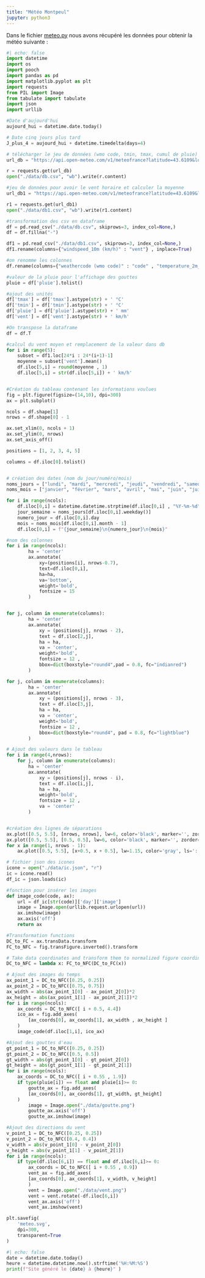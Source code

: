 ```yaml
---
title: "Météo Montpeul"
jupyter: python3
---
```


Dans le fichier [meteo.py](meteo.py) nous avons récupéré les données pour obtenir la météo suivante :

```python
#| echo: false
import datetime
import os
import pooch 
import pandas as pd
import matplotlib.pyplot as plt
import requests
from PIL import Image
from tabulate import tabulate
import json
import urllib

#Date d'aujourd'hui
aujourd_hui = datetime.date.today()

# Date cinq jours plus tard
J_plus_4 = aujourd_hui + datetime.timedelta(days=4)

# télécharger le jeu de données (wmo code, tmin, tmax, cumul de pluie)
url_db = "https://api.open-meteo.com/v1/meteofrance?latitude=43.6109&longitude=3.8763&daily=weathercode,temperature_2m_max,temperature_2m_min,precipitation_sum,windspeed_10m_max,winddirection_10m_dominant&timezone=GMT&start_date={0}&end_date={1}&format=csv".format(aujourd_hui,J_plus_4)

r = requests.get(url_db)
open("./data/db.csv", "wb").write(r.content)

#jeu de données pour avoir le vent horaire et calculer la moyenne
url_db1 = "https://api.open-meteo.com/v1/meteofrance?latitude=43.6109&longitude=3.8763&hourly=windspeed_10m&start_date={0}&end_date={1}&format=csv".format(aujourd_hui,J_plus_4)

r1 = requests.get(url_db1)
open("./data/db1.csv", "wb").write(r1.content)

#transformation des csv en dataframe
df = pd.read_csv("./data/db.csv", skiprows=3, index_col=None,)
df = df.fillna("-")

df1 = pd.read_csv("./data/db1.csv", skiprows=3, index_col=None,)
df1.rename(columns={"windspeed_10m (km/h)" : "vent"} , inplace=True)

#on renomme les colonnes
df.rename(columns={"weathercode (wmo code)" : "code" , "temperature_2m_max (°C)":"tmax" , "temperature_2m_min (°C)":"tmin" , "precipitation_sum (mm)" : "pluie" , "windspeed_10m_max (km/h)" : "vent"}, inplace = True)

#valeur de la pluie pour l'affichage des gouttes
pluie = df['pluie'].tolist()

#ajout des unités
df['tmax'] = df['tmax'].astype(str) + ' °C'
df['tmin'] = df['tmin'].astype(str) + ' °C'
df['pluie'] = df['pluie'].astype(str) + ' mm'
df['vent'] = df['vent'].astype(str) + ' km/h'

#On transpose la dataframe
df = df.T

#calcul du vent moyen et remplacement de la valeur dans db
for i in range(5):
    subset = df1.loc[24*i : 24*(i+1)-1]
    moyenne = subset['vent'].mean()
    df.iloc[5,i] = round(moyenne , 1)
    df.iloc[5,i] = str(df.iloc[5,i]) + ' km/h'


#Création du tableau contenant les informations voulues
fig = plt.figure(figsize=(14,10), dpi=300)
ax = plt.subplot()

ncols = df.shape[1]
nrows = df.shape[0] - 1

ax.set_xlim(0, ncols + 1)
ax.set_ylim(0, nrows)
ax.set_axis_off()

positions = [1, 2, 3, 4, 5]

columns = df.iloc[0].tolist()


# création des dates (nom du jour/numéro/mois)
noms_jours = ["lundi", "mardi", "mercredi", "jeudi", "vendredi", "samedi", "dimanche"]
noms_mois = ["janvier", "février", "mars", "avril", "mai", "juin", "juillet", "août", "septembre", "octobre", "novembre", "décembre"]

for i in range(ncols):
    df.iloc[0,i] = datetime.datetime.strptime(df.iloc[0,i] , "%Y-%m-%d")
    jour_semaine = noms_jours[df.iloc[0,i].weekday()]
    numero_jour = df.iloc[0,i].day
    mois = noms_mois[df.iloc[0,i].month - 1]
    df.iloc[0,i] = f"{jour_semaine}\n{numero_jour}\n{mois}"

#nom des colonnes
for i in range(ncols):
        ha = 'center'
        ax.annotate(
            xy=(positions[i], nrows-0.7),
            text=df.iloc[0,i],
            ha=ha,
            va='bottom',
            weight='bold',
            fontsize = 15
        )


for j, column in enumerate(columns):
        ha = 'center'
        ax.annotate(
            xy = (positions[j], nrows - 2),
            text = df.iloc[2,j],
            ha = ha,
            va = 'center',
            weight='bold',
            fontsize = 12 ,
            bbox=dict(boxstyle="round4",pad = 0.8, fc="indianred")
        )

for j, column in enumerate(columns):
        ha = 'center'
        ax.annotate(
            xy = (positions[j], nrows - 3),
            text = df.iloc[3,j],
            ha = ha,
            va = 'center',
            weight='bold',
            fontsize = 12 ,
            bbox=dict(boxstyle="round4", pad = 0.8, fc="lightblue")
        )

# Ajout des valeurs dans le tableau
for i in range(4,nrows):
    for j, column in enumerate(columns):
        ha = 'center'
        ax.annotate(
            xy = (positions[j], nrows - i),
            text = df.iloc[i,j],
            ha = ha,
            weight='bold',
            fontsize = 12 ,
            va = 'center'
        )


#création des lignes de séparations
ax.plot([0.5, 5.5], [nrows, nrows], lw=6, color='black', marker='', zorder=4)
ax.plot([0.5, 5.5], [0.5, 0.5], lw=6, color='black', marker='', zorder=4)
for x in range(1, nrows - 1):
    ax.plot([0.5, 5.5], [x+0.5, x + 0.5], lw=1.15, color='gray', ls=':', zorder=3 , marker='')

# fichier json des icones
icone = open("./data/ic.json", "r")
ic = icone.read()
df_ic = json.loads(ic)

#fonction pour insérer les images
def image_code(code, ax):
    url = df_ic[str(code)]['day']['image']
    image = Image.open(urllib.request.urlopen(url))
    ax.imshow(image)
    ax.axis('off')
    return ax

#Transformation functions
DC_to_FC = ax.transData.transform
FC_to_NFC = fig.transFigure.inverted().transform

# Take data coordinates and transform them to normalized figure coordinates
DC_to_NFC = lambda x: FC_to_NFC(DC_to_FC(x))

# Ajout des images du temps
ax_point_1 = DC_to_NFC([0.25, 0.25])
ax_point_2 = DC_to_NFC([0.75, 0.75])
ax_width = abs(ax_point_1[0] - ax_point_2[0])*2
ax_height = abs(ax_point_1[1] - ax_point_2[1])*2
for i in range(ncols):
    ax_coords = DC_to_NFC([ i + 0.5, 4.4])
    ico_ax = fig.add_axes(
        [ax_coords[0], ax_coords[1], ax_width , ax_height ]
    )
    image_code(df.iloc[1,i], ico_ax)

#Ajout des gouttes d'eau
gt_point_1 = DC_to_NFC([0.25, 0.25])
gt_point_2 = DC_to_NFC([0.5, 0.5])
gt_width = abs(gt_point_1[0] - gt_point_2[0])
gt_height = abs(gt_point_1[1] - gt_point_2[1])
for i in range(ncols):
    ax_coords = DC_to_NFC([ i + 0.55 , 1.9])
    if type(pluie[i]) == float and pluie[i]>= 0:
        goutte_ax = fig.add_axes(
        [ax_coords[0], ax_coords[1], gt_width, gt_height]
    )
        image = Image.open("./data/goutte.png")
        goutte_ax.axis('off')
        goutte_ax.imshow(image)

#Ajout des directions du vent
v_point_1 = DC_to_NFC([0.25, 0.25])
v_point_2 = DC_to_NFC([0.4, 0.4])
v_width = abs(v_point_1[0] - v_point_2[0])
v_height = abs(v_point_1[1] - v_point_2[1])
for i in range(ncols):
    if type(df.iloc[6,i]) == float and df.iloc[6,i]>= 0:
        ax_coords = DC_to_NFC([ i + 0.55 , 0.9])
        vent_ax = fig.add_axes(
        [ax_coords[0], ax_coords[1], v_width, v_height]
        ) 
        vent = Image.open("./data/vent.png")
        vent = vent.rotate(-df.iloc[6,i])
        vent_ax.axis('off')
        vent_ax.imshow(vent)

plt.savefig(
    'meteo.svg',
    dpi=300,
    transparent=True
)
```

```python
#| echo: false
date = datetime.date.today() 
heure = datetime.datetime.now().strftime('%H:%M:%S')
print(f"Site généré le {date} à {heure}" )
```